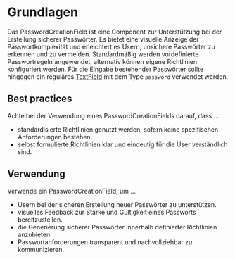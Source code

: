# Grundlagen

Das PasswordCreationField ist eine Component zur Unterstützung bei der
Erstellung sicherer Passwörter. Es bietet eine visuelle Anzeige der
Passwortkomplexität und erleichtert es Usern, unsichere Passwörter zu erkennen
und zu vermeiden. Standardmäßig werden vordefinierte Passwortregeln angewendet,
alternativ können eigene Richtlinien konfiguriert werden. Für die Eingabe
bestehender Passwörter sollte hingegen ein reguläres
[TextField](/03-components/form-controls/text-field) mit dem Type `password`
verwendet werden.

## Best practices

Achte bei der Verwendung eines PasswordCreationFields darauf, dass ...

- standardisierte Richtlinien genutzt werden, sofern keine spezifischen
  Anforderungen bestehen.
- selbst formulierte Richtlinien klar und eindeutig für die User verständlich
  sind.

## Verwendung

Verwende ein PasswordCreationField, um ...

- Usern bei der sicheren Erstellung neuer Passwörter zu unterstützen.
- visuelles Feedback zur Stärke und Gültigkeit eines Passworts bereitzustellen.
- die Generierung sicherer Passwörter innerhalb definierter Richtlinien
  anzubieten.
- Passwortanforderungen transparent und nachvollziehbar zu kommunizieren.
